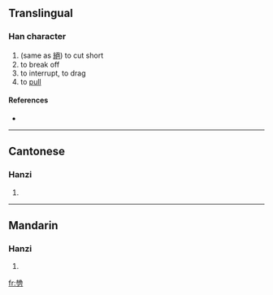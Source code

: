 ==Translingual==

===Han character===
{{Han char|rn=18|rad=刀|as=12|sn=14|four=|canj=女山尸竹 (VUSH)}}

# (same as [[絕]]) to cut short
# to break off
# to interrupt, to drag
# to [[pull]]

====References====
* {{Han ref|kx=0143.430|hdz=10355.010|uh=3503|ud=13571}}

----

==Cantonese==

===Hanzi===
{{yue-hanzi|jyut=|y=jyut6}}

# {{defn|Cantonese}}

----

==Mandarin==

===Hanzi===
{{cmn-hanzi|pin=[[jué]] ([[jue2]]), [[pì]] ([[pi4]])|wg=chüeh<sup>2</sup>, p'i<sup>4</sup>}}

# {{defn|Mandarin}}

[[fr:㔃]]